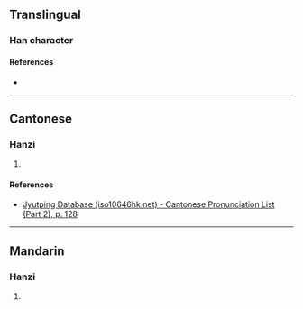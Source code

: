 {{character info/new}}
==Translingual==

===Han character===
{{Han char|rn=75|rad=木|as=07|sn=11|four=46927|canj=DRB|ids=⿰木肙}}

====References====
* {{Han ref|kx=0528.170|dkj=14837|dj=0917.050|hdz=21214.040|uh=688B|ud=26763|bh=D5CC|bd=54732}}

----

==Cantonese==

===Hanzi===
{{yue-hanzi|jyut=[[hyun1]]|y=hyun1}}

# {{rfdef|yue|sort=木07}}

====References====
* [http://www.iso10646hk.net/jp/document/download.jsp Jyutping Database (iso10646hk.net) - Cantonese Pronunciation List (Part 2), p. 128]

----

==Mandarin==

===Hanzi===
{{cmn-hanzi|pin=[[xuān]] ([[xuan1]])|wg=hsüan<sup>1</sup>}}

# {{rfdef|cmn|sort=木07}}